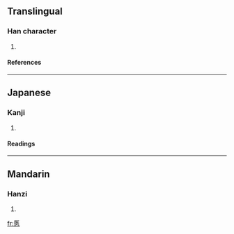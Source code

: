 ==Translingual==
===Han character===
{{Han char|rn=61|rad=心|as=07|sn=11|four=|canj=尸大心 (SKP)}}
# {{defn|Han|sort=心07}}
====References====
{{Han ref|kx=0387.250|dkj=10666|dj=0720.070|hdz=42300.030|uh=6098|ud=24728}}
----
==Japanese==
===Kanji===
{{ja-kanji|grade=|rs=心07}}
# {{defn|Japanese}} 
====Readings====
{{ja-readings|on=[[い]] (i), [[えい]] (ei)|kun=[[つまびらか]] (tsumabiraka), [[うやうやしい]] (uyauyashii)}}
----
==Mandarin==
===Hanzi===
{{cmn-hanzi|pin=[[huī]] (hui1), [[lǐ]] (li3), [[yī]] (yi1)|wg=hui<sup>1</sup>, li<sup>3</sup>, i<sup>1</sup>}}
# {{defn|Mandarin}}

[[fr:悘]]